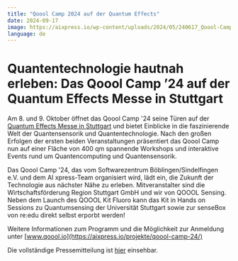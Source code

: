 ```yaml
---
title: "Qoool Camp 2024 auf der Quantum Effects"
date: 2024-09-17
image: https://aixpress.io/wp-content/uploads/2024/05/240617_Qoool-Camp24_Logogestaltung-05-1400x700.png
language: de
---
```


# Quantentechnologie hautnah erleben: Das Qoool Camp ’24 auf der Quantum Effects Messe in Stuttgart

Am 8. und 9. Oktober öffnet das Qoool Camp '24 seine Türen auf der [Quantum Effects Messe in Stuttgart](https://www.messe-stuttgart.de/quantum-effects/) und bietet Einblicke in die faszinierende Welt der Quantensensorik und Quantentechnologie. Nach den großen Erfolgen der ersten beiden Veranstaltungen präsentiert das Qoool Camp nun auf einer Fläche von 400 qm spannende Workshops und interaktive Events rund um Quantencomputing und Quantensensorik.

Das Qoool Camp '24, das vom Softwarezentrum Böblingen/Sindelfingen e.V. und dem AI xpress-Team organisiert wird, lädt ein, die Zukunft der Technologie aus nächster Nähe zu erleben. Mitveranstalter sind die Wirtschaftsförderung Region Stuttgart GmbH und wir von QOOOL Sensing. Neben dem Launch des QOOOL Kit Fluoro kann das Kit in Hands on Sessions zu Quantumsensing der Universität Stuttgart sowie zur senseBox von re:edu direkt selbst erporbt werden! 

Weitere Informationen zum Programm und die Möglichkeit zur Anmeldung unter [www.qoool.io](https://aixpress.io/projekte/qoool-camp-24/) 

Die vollständige Pressemitteilung ist [hier](https://aixpress.io/pressemitteilungen/quantentechnologie-hautnah-erleben-das-qoool-camp-24-auf-der-quantum-effects-messe-in-stuttgart/) einsehbar.
